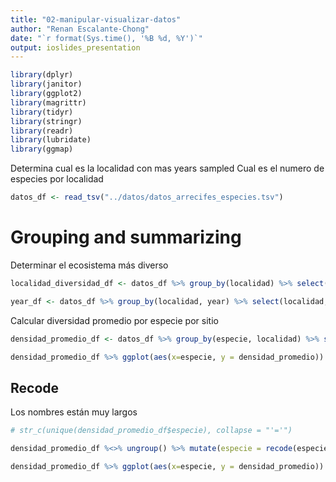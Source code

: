 ```yaml
---
title: "02-manipular-visualizar-datos"
author: "Renan Escalante-Chong"
date: "`r format(Sys.time(), '%B %d, %Y')`"
output: ioslides_presentation
---
```


```r
library(dplyr)
library(janitor)
library(ggplot2)
library(magrittr)
library(tidyr)
library(stringr)
library(readr)
library(lubridate)
library(ggmap)
```

Determina cual es la localidad con mas years sampled
Cual es el numero de especies por localidad

```r
datos_df <- read_tsv("../datos/datos_arrecifes_especies.tsv")
```

# Grouping and summarizing

Determinar el ecosistema más diverso

```r

localidad_diversidad_df <- datos_df %>% group_by(localidad) %>% select(localidad, especie) %>% summarise(n_distinct(especie))

year_df <- datos_df %>% group_by(localidad, year) %>% select(localidad, especie) %>% summarise(count_especies = n_distinct(especie))

```

Calcular diversidad promedio por especie por sitio

```r
densidad_promedio_df <- datos_df %>% group_by(especie, localidad) %>% summarise(densidad_promedio = mean(densidad))
```


```r
densidad_promedio_df %>% ggplot(aes(x=especie, y = densidad_promedio)) + geom_bar(stat = 'identity') +  facet_wrap(~localidad) + theme(axis.text.x = element_text(angle = 45, hjust = 1))
```

## Recode

Los nombres están muy largos

```r
# str_c(unique(densidad_promedio_df$especie), collapse = "'='")

densidad_promedio_df %<>% ungroup() %>% mutate(especie = recode(especie, 'Acanthaster_planci'= 'A_P', 'Diadema_mexicanum'= 'D_M', 'Holacanthus_passer'= 'H_P', 'Isostichopus_fuscus'= 'I_P', 'Lutjanus_argentiventris'= 'L_A', 'Mycteroperca_rosacea'= 'M_R', 'Pinctada_mazatlanica'= 'P_M', 'Scarus_ghobban'= 'S_G', 'Stegastes_rectrifaenum'= 'S_R', 'Zanclus_cornutus'= "Z_C"))
```

```r
densidad_promedio_df %>% ggplot(aes(x=especie, y = densidad_promedio)) + geom_bar(stat = 'identity') +  facet_wrap(~localidad) + theme(axis.text.x = element_text(angle = 45, hjust = 1))
```